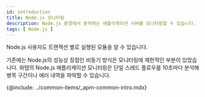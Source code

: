 ```yaml
---
id: introduction
title: Node.js 모니터링
description: Node.js 환경에서 동작하는 애플리케이션 서버를 모니터링할 수 있습니다.
tags: [ Node.js ]
---
```



Node.js 사용자도 트랜잭션 별로 실행된 모듈을 알 수 있습니다.

기존에는 Node.js의 성능상 장점인 비동기 방식은 모니터링에 제한적인 부분이 있었습니다. 와탭의 Node.js 애플리케이션 모니터링은 단일 스레드 플로우를 10초마다 분석해 병목 구간이나 에러 내역을 파악할 수 있습니다.

{@include: ../common-items/_apm-common-intro.mdx}  